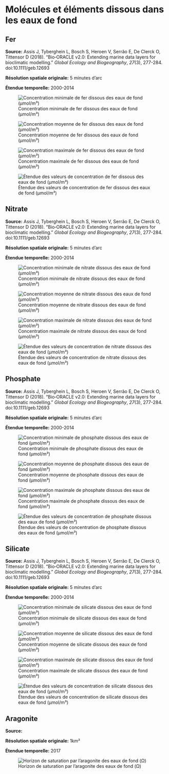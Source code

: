 # Molécules et éléments dissous dans les eaux de fond {#sec-mol}

## Fer

**Source:** Assis J, Tyberghein L, Bosch S, Heroen V, Serrão E, De Clerck O, Tittensor D (2018). “Bio‐ORACLE v2.0: Extending marine data layers for bioclimatic modelling.” _Global Ecology and Biogeography_, *27*(3), 277-284. doi:10.1111/geb.12693

**Résolution spatiale originale:** 5 minutes d'arc

**Étendue temporelle:** 2000-2014

![Concentration minimale de fer dissous des eaux de fond (μmol/m³)](figures/env_bottom_iron_min.png){#fig-bo-iron-min}

![Concentration moyenne de fer dissous des eaux de fond (μmol/m³)](figures/env_bottom_iron_mean.png){#fig-bo-iron-mean}

![Concentration maximale de fer dissous des eaux de fond (μmol/m³)](figures/env_bottom_iron_max.png){#fig-bo-iron-max}

![Étendue des valeurs de concentration de fer dissous des eaux de fond (μmol/m³)](figures/env_bottom_iron_range.png){#fig-bo-iron-range}


## Nitrate

**Source:** Assis J, Tyberghein L, Bosch S, Heroen V, Serrão E, De Clerck O, Tittensor D (2018). “Bio‐ORACLE v2.0: Extending marine data layers for bioclimatic modelling.” _Global Ecology and Biogeography_, *27*(3), 277-284. doi:10.1111/geb.12693

**Résolution spatiale originale:** 5 minutes d'arc

**Étendue temporelle:** 2000-2014

![Concentration minimale de nitrate dissous des eaux de fond (μmol/m³)](figures/env_bottom_nitrate_min.png){#fig-bo-nitrate-min}

![Concentration moyenne de nitrate dissous des eaux de fond (μmol/m³)](figures/env_bottom_nitrate_mean.png){#fig-bo-nitrate-mean}

![Concentration maximale de nitrate dissous des eaux de fond (μmol/m³)](figures/env_bottom_nitrate_max.png){#fig-bo-nitrate-max}

![Étendue des valeurs de concentration de nitrate dissous des eaux de fond (μmol/m³)](figures/env_bottom_nitrate_range.png){#fig-bo-nitrate-range}


## Phosphate

**Source:** Assis J, Tyberghein L, Bosch S, Heroen V, Serrão E, De Clerck O, Tittensor D (2018). “Bio‐ORACLE v2.0: Extending marine data layers for bioclimatic modelling.” _Global Ecology and Biogeography_, *27*(3), 277-284. doi:10.1111/geb.12693

**Résolution spatiale originale:** 5 minutes d'arc

**Étendue temporelle:** 2000-2014

![Concentration minimale de phosphate dissous des eaux de fond (μmol/m³)](figures/env_bottom_nitrate_min.png){#fig-bo-nitrate-min}

![Concentration moyenne de phosphate dissous des eaux de fond (μmol/m³)](figures/env_bottom_nitrate_mean.png){#fig-bo-nitrate-mean}

![Concentration maximale de phosphate dissous des eaux de fond (μmol/m³)](figures/env_bottom_nitrate_max.png){#fig-bo-nitrate-max}

![Étendue des valeurs de concentration de phosphate dissous des eaux de fond (μmol/m³)](figures/env_bottom_nitrate_range.png){#fig-bo-nitrate-range}


## Silicate

**Source:** Assis J, Tyberghein L, Bosch S, Heroen V, Serrão E, De Clerck O, Tittensor D (2018). “Bio‐ORACLE v2.0: Extending marine data layers for bioclimatic modelling.” _Global Ecology and Biogeography_, *27*(3), 277-284. doi:10.1111/geb.12693

**Résolution spatiale originale:** 5 minutes d'arc

**Étendue temporelle:** 2000-2014

![Concentration minimale de silicate dissous des eaux de fond (μmol/m³)](figures/env_bottom_silicate_min.png){#fig-bo-silicate-min}

![Concentration moyenne de silicate dissous des eaux de fond (μmol/m³)](figures/env_bottom_silicate_mean.png){#fig-bo-silicate-mean}

![Concentration maximale de silicate dissous des eaux de fond (μmol/m³)](figures/env_bottom_silicate_max.png){#fig-bo-silicate-max}

![Étendue des valeurs de concentration de silicate dissous des eaux de fond (μmol/m³)](figures/env_bottom_silicate_range.png){#fig-bo-silicate-range}


## Aragonite

**Source:** 

**Résolution spatiale originale:** 1km²

**Étendue temporelle:** 2017

![Horizon de saturation par l'aragonite des eaux de fond (Ω)](figures/env_arag.png){#fig-arag}
